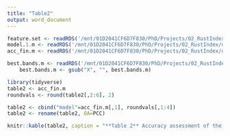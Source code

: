 ```yaml
---
title: "Table2"
output: word_document
---
```


```r
feature.set <- readRDS('/mnt/01D2041CF6D7F830/PhD/Projects/02_RustIndex/data/temp/featuresforindex.rds')
model.1.m <- readRDS('/mnt/01D2041CF6D7F830/PhD/Projects/02_RustIndex/data/temp/coefficients.rds')
acc_fin.m <- readRDS('/mnt/01D2041CF6D7F830/PhD/Projects/02_RustIndex/data/temp/Table1.rds')

best.bands.m <- readRDS('/mnt/01D2041CF6D7F830/PhD/Projects/02_RustIndex/data/temp/bestbands.rds')
    best.bands.m <- gsub("X", "", best.bands.m)
```

```r
library(tidyverse)
table2 <- acc_fin.m
roundvals <- round(table2[,2:6], 2) 

table2 <- cbind("model"=acc_fin.m[,1], roundvals[,1:4])
table2 <- rename(table2, OA=PCC)
```

```r
knitr::kable(table2, caption = "**Table 2** Accuracy assessment of the LMMR index compared to other spectral indices that have been applied to detect pathogen related stress. Accuracy is assessed for the capability of an index to discriminate between fungicide Treated and Infected plants. Negative values do not represent that the according index has less than zero predictive power but that it classifies treated and untreated in the other direction of the LMMR.")
```